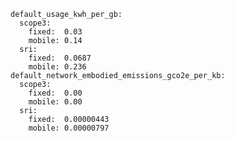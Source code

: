 ```
default_usage_kwh_per_gb:
  scope3:
    fixed:  0.03
    mobile: 0.14
  sri:
    fixed:  0.0687
    mobile: 0.236
default_network_embodied_emissions_gco2e_per_kb:
  scope3:
    fixed:  0.00
    mobile: 0.00
  sri:
    fixed:  0.00000443
    mobile: 0.00000797
```
